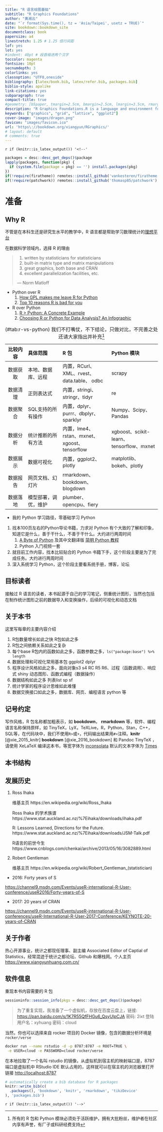 ```yaml
---
title: "R 语言绘图基础"
subtitle: "R Graphics Foundations"
author: "黄湘云"
date: "`r format(Sys.time(), tz = 'Asia/Taipei', usetz = TRUE)`"
site: bookdown::bookdown_site
documentclass: book
papersize: a4
linestretch: 1.25 # 1.25 倍行间距
lof: yes
lot: yes
#indent: 40pt # 段首缩进两个汉字
toccolor: magenta
fontsize: 10pt
secnumdepth: 3
colorlinks: yes
classoption: "UTF8,oneside"
bibliography: [latex/book.bib, latex/refer.bib, packages.bib]
biblio-style: apalike
link-citations: yes
subparagraph: true
compact-title: true
#geometry: [b5paper, tmargin=2.5cm, bmargin=2.5cm, lmargin=3.5cm, rmargin=2.5cm]
description: "R Graphics Foundations.R is a language and environment for statistical computing and graphics. R is similar to the award-winning S system, which was developed at Bell Laboratories by John Chambers et al. It provides a wide variety of statistical and graphical techniques (linear and nonlinear modelling, statistical tests, time series analysis, classification, clustering, ...). R is designed as a true computer language with control-flow constructions for iteration and alternation, and it allows users to add additional functionality by defining new functions. For computationally intensive tasks, C, C++ and Fortran code can be linked and called at run time. 学习 R Base Graphics 部分的测试代码，函数各参数含义的查询手册，主要目的是帮助读者读懂参考手册，写作过程分步走：学习知识，记笔记，可写本书上或博客上，博客侧重在某个点的内容扩展上，书籍需要照顾覆盖面，各部分平衡一点，整理心得，再次修改笔记以符合书籍。所有的案例都基于真实数据集，基础R打包的数据集都是真实的，扩展案例就是在规模上进行扩展，选用基础R中的数据，原因是收集清洗真实数据是比较麻烦和费时间的事情"
keywords: ["graphics", "grid", "lattice", "ggplot2"]
cover-image: "images/dragon.png"
favicon: "images/favicon.ico"
url: 'https\://bookdown.org/xiangyun/RGraphics/'
# layout: default
# comments: true
---
```


\mainmatter

`r if (knitr::is_latex_output()) '<!--'` 

```r
packages = desc::desc_get_deps()$package
lapply(packages, function(pkg) {
  if (system.file(package = pkg) == '') install.packages(pkg)
})
if(!require(firatheme)) remotes::install_github('vankesteren/firatheme')
if(!require(patchwork)) remotes::install_github('thomasp85/patchwork')
```

# 准备 {#prerequisites}
\index{bookdown}
\index{knitr}
\index{pandoc}

## Why R {#why-r}

不管是在本科生还是研究生水平的教学中，R 语言都是帮助学习数理统计的[理想平台][why-r]

[why-r]: https://www.ejwagenmakers.com/misc/HortonEtAl2004.pdf

在数据科学领域内，选择 R 的理由


> 1. written by statisticians for statisticians  
2. built-in matrix type and matrix manipulations  
3. great graphics, both base and CRAN  
4. excellent parallelization facilities, etc.  
> 
> --- Norm Matloff


-  Python over R
   1. [How GPL makes me leave R for Python](https://r-posts.com/how-gpl-makes-me-leave-r-for-python/)
   1. [Top 10 reasons R is bad for you](https://decisionstats.com/2009/01/10/top-ten-rrreasons-r-is-bad-for-you/)
-  R over Python
   1. [R > Python: A Concrete Example](https://matloff.wordpress.com/)
   1. [Choosing R or Python for Data Analysis? An Infographic](https://www.datacamp.com/community/tutorials/r-or-python-for-data-analysis) 


Table: (\#tab:r-vs-python) 我们不打嘴仗，不下结论，只做对比，不完善之处还请大家指出并补充[^r-python-notes]

-----------------------------------------------------------------------------------------------------------------------
  比较内容      具体范围                    R 包                                   Python 模块
--------------- --------------------------- -------------------------------------- ------------------------------------
  数据获取      本地、数据库、远程          内置，RCurl、XML、rvest、data.table、  scrapy
                                            odbc

  数据清理      正则表达式                  内置，stringi、stringr、tidyr          re

  数据聚合      SQL支持的所有操作           内置，dplyr、purrr、dbplyr、sparklyr   Numpy、Scipy、Pandas

  数据分析      统计推断的所有方法          内置，lme4、rstan、mxnet、xgoost、     xgboost、scikit-learn、tensorflow、mxnet  
                                            tensorflow               

  数据展示      数据可视化                  内置，ggplot2、plotly                  matplotlib、bokeh、plotly

  数据报告      网页文档、幻灯片            rmarkdown、bookdown、blogdown 

  数据落地      模型部署，调优，维护        plumber、opencpu、fiery
-----------------------------------------------------------------------------------------------------------------------

[^r-python-notes]: 所有的 R 包和 Python 模块必须处于活跃维护，拥有大批粉丝，维护者在社区内享有声誉，有厂子或科研经费支持

* 我的 Python 学习路径，零基础学习 Python

1. 找本100页左右的Python导论书籍，力求对 Python 有个大致的了解和印象，知道它是什么，善于干什么，不善于干什么。大约进行两周时间
   1. [A Byte of Python](https://python.swaroopch.com/) 及其中文翻译版 [简明 Python 教程](https://bop.mol.uno/)
   1. Python 入门视频一套
1. 就目前工作内容，找本比较贴合的 Python 书籍下手，这个阶段主要是为了完成任务。大约进行两周时间
1. 深入系统学习 Python，这个阶段主要看系统手册，博客，论坛

## 目标读者 {#who-read-this-book}

接触过 R 语言的读者，本书起源于自己的学习笔记，侧重统计图形，当然也包括在制作统计图形之前的数据导入和变换操作，后续的可视化和动态文档

## 关于本书 {#what-talk-about}

这里写每章的主要内容介绍

1. R包数量增长如此之快  R包如此之多
2. R包之间依赖关系如此之复杂
3. 每个base R包内的函数如此之多，函数参数之多，`ls("package:base") %>% length`
4. 数据处理和可视化常用基本包  ggplot2  dplyr 
5. 程序设计风格如此之多，面向对象s3 s4 RC R5 R6、过程（函数调用）、响应式 shiny 动态图形、函数式编程（数据操作）
6. 数据结构如此之多  列表list sp sf 
7. 统计学家的程序设计思维如此难懂
8. 数据交换接口如此之多，数据库、网页、编程语言 python 等 

## 记号约定 {#conventions}

写作风格，R 包名称都加粗表示，如 **bookdown**， **rmarkdown** 等，软件、编程语言名称保持原样，如 TinyTeX，LyX，TeXLive，R，Python，Stan，C++，SQL等，在代码块中，我们不使用`R>`或`+`，代码输出结果用`#>`注释。**knitr** [@xie_2015_knitr] **bookdown** [@xie_2016_bookdown] 和 Pandoc \index{Pandoc} TinyTeX \index{TinyTeX}，请使用 XeLaTeX 编译这本书，等宽字体为 [inconsolata](https://ctan.org/pkg/inconsolata) 默认的文本字体为 [Times](https://ctan.org/pkg/mathptmx)

## 本书结构 {#structure-of-book}


## 发展历史 {#history-of-r}

1. Ross Ihaka

    维基主页 https://en.wikipedia.org/wiki/Ross_Ihaka
    
    Ross Ihaka 的学术族谱
    https://www.stat.auckland.ac.nz/%7Eihaka/downloads/ihaka.pdf
    
    R: Lessons Learned, Directions for the Future.
    https://www.stat.auckland.ac.nz/%7Eihaka/downloads/JSM-Talk.pdf
    
    R语言的前世今生 https://www.cnblogs.com/chenkai/archive/2013/05/16/3082889.html

1. Robert Gentleman

    维基主页 https://en.wikipedia.org/wiki/Robert_Gentleman_(statistician)

- 2016: Forty years of S
   
<https://channel9.msdn.com/Events/useR-international-R-User-conference/useR2016/Forty-years-of-S>

- 2017: 20 years of CRAN

<https://channel9.msdn.com/Events/useR-international-R-User-conferences/useR-International-R-User-2017-Conference/KEYNOTE-20-years-of-CRAN>


## 关于作者 {#about-author}

热心开源事业，统计之都现任理事、副主编 Associated Editor of Captial of Statistics，经常混迹于统计之都论坛、Github 和爆栈网。个人主页 <https://www.xiangyunhuang.com.cn/>

## 软件信息 {#softwares-rsession-info}

重现本书内容需要的 R 包

```r
sessioninfo::session_info(pkgs = desc::desc_get_deps()$package)
```

> 为了重复实现，我准备了一个虚拟机，存放在百度云盘上，链接: <https://pan.baidu.com/s/1K7R55QfFHGu6_QsyUlpCJA> 密码: 2ixt
登陆用户名：xyhuang 密码：cloud

当然，你也可以选择来自 rocker 项目的 Docker 镜像，包含的数据分析环境是 `rocker/verse`

```bash
docker run --name rstudio -d -p 8787:8787 -e ROOT=TRUE \
 -e USER=cloud -e PASSWORD=cloud rocker/verse
```

在本地拉取了一个名叫 rstudio 的镜像，从虚拟机到宿主机的映射端口是，8787 端口是虚拟机中 RStudio IDE 默认占用的，这样就可以在宿主机的浏览器里打开链接 <http://localhost:8787>

```r
# automatically create a bib database for R packages
knitr::write_bib(c(
  .packages(), 'bookdown', 'knitr', 'rmarkdown', 'tikzDevice'
), 'packages.bib')
```

`r if (knitr::is_latex_output()) '-->'`
